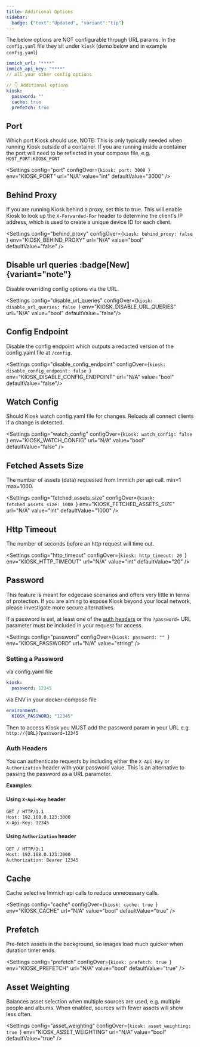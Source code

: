 ```yaml
---
title: Additional Options
sidebar:
  badge: {"text":"Updated", "variant":"tip"}
---
```



The below options are NOT configurable through URL params. In the `config.yaml` file they sit under `kiosk` (demo below and in example `config.yaml`)

```yaml
immich_url: "****"
immich_api_key: "****"
// all your other config options

// 👇 Additional options
kiosk:
  password: ""
  cache: true
  prefetch: true
```

## Port

Which port Kiosk should use. NOTE: This is only typically needed when running Kiosk outside of a container. If you are running inside a container the port will need to be reflected in your compose file, e.g. `HOST_PORT:KIOSK_PORT`

<Settings
    config="port"
    configOver={`kiosk:
    port: 3000
    `}
    env="KIOSK_PORT"
    url="N/A"
    value="int"
    defaultValue="3000"
/>

## Behind Proxy

If you are running Kiosk behind a proxy, set this to true. This will enable Kiosk to look up the `X-Forwarded-For` header to determine the client's IP address, which is used to create a unique device ID for each client.

<Settings
    config="behind_proxy"
    configOver={`kiosk:
    behind_proxy: false
    `}
    env="KIOSK_BEHIND_PROXY"
    url="N/A"
    value="bool"
    defaultValue="false"
/>


## Disable url queries :badge[New]{variant="note"}

Disable overriding config options via the URL.

<Settings
    config="disable_url_queries"
    configOver={`kiosk:
    disable_url_queries: false
    `}
    env="KIOSK_DISABLE_URL_QUERIES"
    url="N/A"
    value="bool"
    defaultValue="false"/>

## Config Endpoint

Disable the config endpoint which outputs a redacted version of the config.yaml file at `/config`.

<Settings
    config="disable_config_endpoint"
    configOver={`kiosk:
    disable_config_endpoint: false
    `}
    env="KIOSK_DISABLE_CONFIG_ENDPOINT"
    url="N/A"
    value="bool"
    defaultValue="false"/>

## Watch Config

Should Kiosk watch config.yaml file for changes. Reloads all connect clients if a change is detected.

<Settings
    config="watch_config"
    configOver={`kiosk:
    watch_config: false
    `}
    env="KIOSK_WATCH_CONFIG"
    url="N/A"
    value="bool"
    defaultValue="false"
/>

## Fetched Assets Size

The number of assets (data) requested from Immich per api call. min=1 max=1000.

<Settings
    config="fetched_assets_size"
    configOver={`kiosk:
    fetched_assets_size: 1000
    `}
    env="KIOSK_FETCHED_ASSETS_SIZE"
    url="N/A"
    value="int"
    defaultValue="1000"
/>

## Http Timeout

The number of seconds before an http request will time out.

<Settings
    config="http_timeout"
    configOver={`kiosk:
    http_timeout: 20
    `}
    env="KIOSK_HTTP_TIMEOUT"
    url="N/A"
    value="int"
    defaultValue="20"
/>

## Password

<Aside type="caution">
 This feature is meant for edgecase scenarios and offers very little in terms of protection.
 If you are aiming to expose Kiosk beyond your local network, please investigate more secure alternatives.
</Aside>

If a password is set, at least one of the [auth headers](#auth-headers) or the `?password=` URL parameter must be included in your request for access.

<Settings
    config="password"
    configOver={`kiosk:
    password: ""
    `}
    env="KIOSK_PASSWORD"
    url="N/A"
    value="string"
/>

### Setting a Password

via config.yaml file
```yaml
kiosk:
  password: 12345
```

via ENV in your docker-compose file
```yaml
environment:
  KIOSK_PASSWORD: "12345"
```

Then to access Kiosk you MUST add the password param in your URL e.g. `http://{URL}?password=12345`

### Auth Headers

You can authenticate requests by including either the `X-Api-Key` or `Authorization` header with your password value. This is an alternative to passing the password as a URL parameter.

**Examples:**

#### Using `X-Api-Key` header

```sh
GET / HTTP/1.1
Host: 192.168.0.123:3000
X-Api-Key: 12345
```

#### Using `Authorization` header

```sh
GET / HTTP/1.1
Host: 192.168.0.123:3000
Authorization: Bearer 12345
```


## Cache

Cache selective Immich api calls to reduce unnecessary calls.

<Settings
    config="cache"
    configOver={`kiosk:
    cache: true
    `}
    env="KIOSK_CACHE"
    url="N/A"
    value="bool"
    defaultValue="true"
/>

## Prefetch

Pre-fetch assets in the background, so images load much quicker when duration timer ends.

<Settings
    config="prefetch"
    configOver={`kiosk:
    prefetch: true
    `}
    env="KIOSK_PREFETCH"
    url="N/A"
    value="bool"
    defaultValue="true"
/>


## Asset Weighting

Balances asset selection when multiple sources are used, e.g. multiple people and albums. When enabled, sources with fewer assets will show less often.

<Settings
    config="asset_weighting"
    configOver={`kiosk:
    asset_weighting: true
    `}
    env="KIOSK_ASSET_WEIGHTING"
    url="N/A"
    value="bool"
    defaultValue="true"
/>
